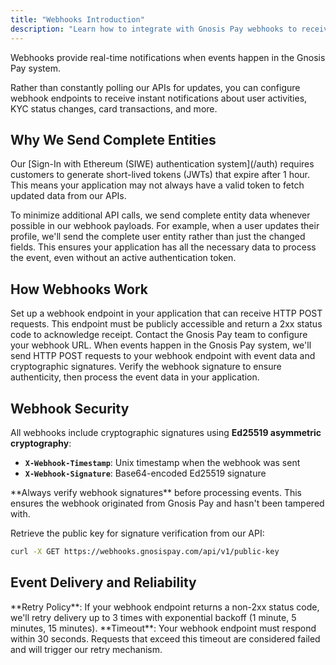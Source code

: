 ```yaml
---
title: "Webhooks Introduction"
description: "Learn how to integrate with Gnosis Pay webhooks to receive real-time event notifications."
---
```


Webhooks provide real-time notifications when events happen in the Gnosis Pay system.

Rather than constantly polling our APIs for updates, you can configure webhook endpoints to receive instant notifications about user activities, KYC status changes, card transactions, and more.

## Why We Send Complete Entities

<Info>
Our [Sign-In with Ethereum (SIWE) authentication system](/auth) requires customers to generate short-lived tokens (JWTs) that expire after 1 hour. This means your application may not always have a valid token to fetch updated data from our APIs.
</Info>

To minimize additional API calls, we send complete entity data whenever possible in our webhook payloads. For example, when a user updates their profile, we'll send the complete user entity rather than just the changed fields. This ensures your application has all the necessary data to process the event, even without an active authentication token.

## How Webhooks Work

<Steps titleSize="h3">
  <Step title="Configure Your Endpoint">
    Set up a webhook endpoint in your application that can receive HTTP POST
    requests. This endpoint must be publicly accessible and return a 2xx
    status code to acknowledge receipt.
  </Step>
  <Step title="Register with Gnosis Pay">
    Contact the Gnosis Pay team to configure your webhook URL.
  </Step>
  <Step title="Receive Events">
    When events happen in the Gnosis Pay system, we'll send HTTP POST requests to
    your webhook endpoint with event data and cryptographic signatures.
  </Step>
  <Step title="Verify and Process">
    Verify the webhook signature to ensure authenticity, then process the event
    data in your application.
  </Step>
</Steps>

## Webhook Security

All webhooks include cryptographic signatures using **Ed25519 asymmetric cryptography**:

- **`X-Webhook-Timestamp`**: Unix timestamp when the webhook was sent
- **`X-Webhook-Signature`**: Base64-encoded Ed25519 signature

<Warning>
  **Always verify webhook signatures** before processing events. This ensures
  the webhook originated from Gnosis Pay and hasn't been tampered with.
</Warning>

Retrieve the public key for signature verification from our API:

```bash cURL
curl -X GET https://webhooks.gnosispay.com/api/v1/public-key
```

## Event Delivery and Reliability

<Info>
  **Retry Policy**: If your webhook endpoint returns a non-2xx status code, we'll retry delivery up to 3 times with exponential backoff (1 minute, 5 minutes, 15 minutes).
</Info>

<Warning>
  **Timeout**: Your webhook endpoint must respond within 30 seconds. Requests that exceed this timeout are considered failed and will trigger our retry mechanism.
</Warning>

